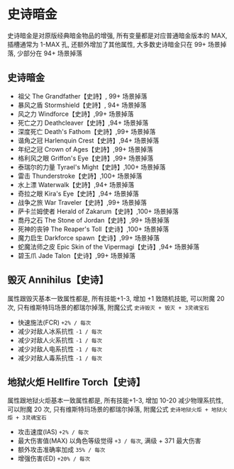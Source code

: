 # 史诗暗金

史诗暗金是对原版经典暗金物品的增强, 所有变量都是对应普通暗金版本的 MAX, 插槽通常为 1-MAX 孔, 还额外增加了其他属性, 大多数史诗暗金只在 99+ 场景掉落, 少部分在 94+ 场景掉落

## 史诗暗金

- 祖父 The Grandfather【史詩】, 99+ 场景掉落
- 暴风之盾 Stormshield【史詩】, 94+ 场景掉落
- 风之力 Windforce【史詩】,99+ 场景掉落
- 死亡之刀 Deathcleaver【史詩】,94+ 场景掉落
- 深度死亡 Death's Fathom【史詩】,99+ 场景掉落
- 谐角之冠 Harlenquin Crest【史詩】,94+ 场景掉落
- 年纪之冠 Crown of Ages【史詩】,99+ 场景掉落
- 格利风之眼 Griffon's Eye【史詩】,99+ 场景掉落
- 泰瑞尔的力量 Tyrael's Might【史詩】,100+ 场景掉落
- 雷击 Thunderstroke【史詩】,100+ 场景掉落
- 水上漂 Waterwalk【史詩】,94+ 场景掉落
- 奇拉之眼 Kira's Eye【史詩】,94+ 场景掉落
- 战争之旅 War Traveler【史詩】,99+ 场景掉落
- 萨卡兰姆使者 Herald of Zakarum【史詩】,100+ 场景掉落
- 喬丹之石 The Stone of Jordan【史詩】,99+ 场景掉落
- 死神的丧钟 The Reaper's Toll【史诗】,100+ 场景掉落
- 魔力启生 Darkforce spawn【史诗】,99+ 场景掉落
- 蛇魔法师之皮 Epic Skin of the Vipermagi【史诗】,94+ 场景掉落
- 碧玉爪 Jade Talon【史诗】,99+ 场景掉落

## 毁灭 Annihilus【史诗】

属性跟毁灭基本一致属性都是, 所有技能+1-3, 增加 +1 致随机技能, 可以附魔 20 次, 只有维斯特玛场景的都瑞尔掉落, 附魔公式 `史诗毁灭 + 毁灭 + 3灵魂宝石`

- 快速施法(FCR) `+2% / 每次`
- 减少对敌人冰系抗性 `-1 / 每次`
- 减少对敌人火系抗性 `-1 / 每次`
- 减少对敌人电系抗性 `-1 / 每次`
- 减少对敌人毒系抗性 `-1 / 每次`

## 地狱火炬 Hellfire Torch【史诗】

属性跟地狱火炬基本一致属性都是, 所有技能+1-3, 增加 10-20 减少物理系抗性, 可以附魔 20 次, 只有维斯特玛场景的都瑞尔掉落, 附魔公式 `史诗地狱火炬 + 地狱火炬 + 3灵魂宝石`

- 攻击速度(IAS) `+2% / 每次`
- 最大伤害值(MAX) 以角色等级觉得 `+3 / 每次`, 满级 + 371 最大伤害
- 额外攻击准确率加成 `35% / 每次`
- 增强伤害(ED) `+20% / 每次`
